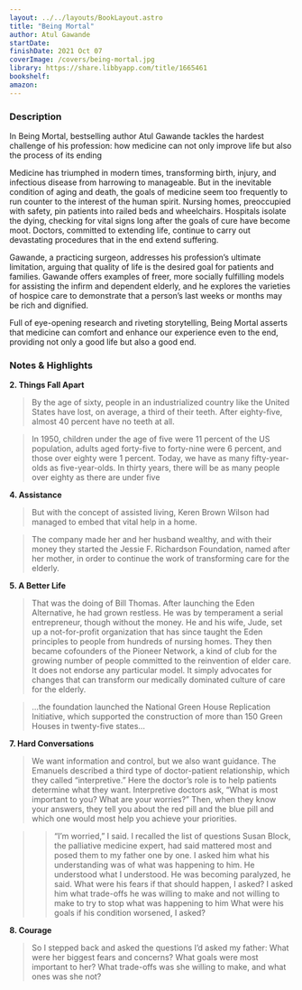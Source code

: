 ```yaml
---
layout: ../../layouts/BookLayout.astro
title: "Being Mortal"
author: Atul Gawande
startDate:
finishDate: 2021 Oct 07
coverImage: /covers/being-mortal.jpg
library: https://share.libbyapp.com/title/1665461
bookshelf:
amazon:
---
```


<ReadingTime
  startDate  = {frontmatter.startDate}
  finishDate = {frontmatter.finishDate}
/>

### Description
In Being Mortal, bestselling author Atul Gawande tackles the hardest challenge of his profession: how medicine can not only improve life but also the process of its ending

Medicine has triumphed in modern times, transforming birth, injury, and infectious disease from harrowing to manageable. But in the inevitable condition of aging and death, the goals of medicine seem too frequently to run counter to the interest of the human spirit. Nursing homes, preoccupied with safety, pin patients into railed beds and wheelchairs. Hospitals isolate the dying, checking for vital signs long after the goals of cure have become moot. Doctors, committed to extending life, continue to carry out devastating procedures that in the end extend suffering.

Gawande, a practicing surgeon, addresses his profession’s ultimate limitation, arguing that quality of life is the desired goal for patients and families. Gawande offers examples of freer, more socially fulfilling models for assisting the infirm and dependent elderly, and he explores the varieties of hospice care to demonstrate that a person’s last weeks or months may be rich and dignified.

Full of eye-opening research and riveting storytelling, Being Mortal asserts that medicine can comfort and enhance our experience even to the end, providing not only a good life but also a good end.

### Notes & Highlights
**2. Things Fall Apart**
> By the age of sixty, people in an industrialized country like the United States have lost, on average, a third of their teeth. After eighty-five, almost 40 percent have no teeth at all.

> In 1950, children under the age of five were 11 percent of the US population, adults aged forty-five to forty-nine were 6 percent, and those over eighty were 1 percent. Today, we have as many fifty-year-olds as five-year-olds. In thirty years, there will be as many people over eighty as there are under five

**4. Assistance**
> But with the concept of assisted living, Keren Brown Wilson had managed to embed that vital help in a home.

> The company made her and her husband wealthy, and with their money they started the Jessie F. Richardson Foundation, named after her mother, in order to continue the work of transforming care for the elderly.

**5. A Better Life**
> That was the doing of Bill Thomas. After launching the Eden Alternative, he had grown restless. He was by temperament a serial entrepreneur, though without the money. He and his wife, Jude, set up a not-for-profit organization that has since taught the Eden principles to people from hundreds of nursing homes. They then became cofounders of the Pioneer Network, a kind of club for the growing number of people committed to the reinvention of elder care. It does not endorse any particular model. It simply advocates for changes that can transform our medically dominated culture of care for the elderly.

> …the foundation launched the National Green House Replication Initiative, which supported the construction of more than 150 Green Houses in twenty-five states…

**7. Hard Conversations**
> We want information and control, but we also want guidance. The Emanuels described a third type of doctor-patient relationship, which they called “interpretive.” Here the doctor’s role is to help patients determine what they want. Interpretive doctors ask, “What is most important to you? What are your worries?” Then, when they know your answers, they tell you about the red pill and the blue pill and which one would most help you achieve your priorities.

>> “I’m worried,” I said. I recalled the list of questions Susan Block, the palliative medicine expert, had said mattered most and posed them to my father one by one. I asked him what his understanding was of what was happening to him.
He understood what I understood. He was becoming paralyzed, he said.
What were his fears if that should happen, I asked?
I asked him what trade-offs he was willing to make and not willing to make to try to stop what was happening to him
What were his goals if his condition worsened, I asked?

**8. Courage**
>  So I stepped back and asked the questions I’d asked my father: What were her biggest fears and concerns? What goals were most important to her? What trade-offs was she willing to make, and what ones was she not?

<Fragment slot="buy">
  <BuyBook
    library   = {frontmatter.library}
    bookshelf = {frontmatter.bookshelf}
    amazon    = {frontmatter.amazon}
  />
</Fragment>
